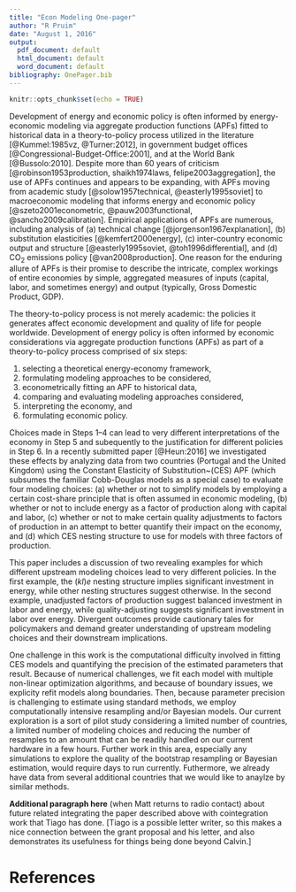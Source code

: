 ```yaml
---
title: "Econ Modeling One-pager"
author: "R Pruim"
date: "August 1, 2016"
output:
  pdf_document: default
  html_document: default
  word_document: default
bibliography: OnePager.bib
---
```


```r
knitr::opts_chunk$set(echo = TRUE)
```

Development of energy and economic policy is often informed 
by energy-economic modeling via aggregate production functions (APFs) fitted
to historical data in a theory-to-policy process utilized 
in the literature [@Kummel:1985vz, @Turner:2012], 
in government budget offices [@Congressional-Budget-Office:2001], and
at the World Bank [@Bussolo:2010].
Despite more than 60 years of criticism
[@robinson1953production, shaikh1974laws, felipe2003aggregation], 
the use of APFs continues and appears to be expanding, 
with APFs moving from academic study
[@solow1957technical, @easterly1995soviet] 
to macroeconomic modeling that informs energy and economic policy
[@szeto2001econometric, @pauw2003functional, @sancho2009calibration].
Empirical applications of APFs
are numerous, including analysis of 
(a) technical change [@jorgenson1967explanation], 
(b) substitution elasticities [@kemfert2000energy],
(c) inter-country economic output 
	and structure [@easterly1995soviet, @toh1996differential], and 
(d) CO$_2$ emissions policy [@van2008production].
One reason for the enduring allure of APFs is
their promise to describe the intricate, complex 
workings of entire economies by simple, aggregated measures
of inputs (capital, labor, and sometimes energy) 
and output (typically, Gross Domestic Product, GDP).

The theory-to-policy process is not merely academic: 
the policies it generates affect economic development and 
quality of life for people worldwide.
Development of energy policy is often informed by economic considerations
via aggregate production functions (APFs) as part of a theory-to-policy
process comprised of six steps:

 1. selecting a theoretical energy-economy framework,
 2. formulating modeling approaches to be considered,
 3. econometrically fitting an APF to historical data,
 4. comparing and evaluating modeling approaches considered,
 5. interpreting the economy, and
 6. formulating economic policy.

Choices made in Steps 1--4
can lead to very different interpretations of the economy in Step 5
and subequently to the justification for different policies in Step 6.
In a recently submitted paper [@Heun:2016] we investigated these effects
by analyzing data from two countries (Portugal and the United Kingdom) 
using the Constant Elasticity of Substitution~(CES) APF (which subsumes
the familiar Cobb-Douglas models as a special case)
to evaluate four modeling choices:
(a) whether or not to simplify models by employing a certain cost-share principle 
that is often assumed in economic modeling,
(b) whether or not to include energy as a factor of production along with capital and labor,
(c) whether or not to make certain quality adjustments to factors of production in an
attempt to better quantify their impact on the economy, and 
(d) which CES nesting structure to use for models with three factors of production.

This paper includes a discussion of two revealing examples for which different
upstream modeling choices lead to very different policies. In the first example,
the $(kl)e$ nesting structure implies significant investment in energy, while
other nesting structures suggest otherwise. In the second example, unadjusted
factors of production suggest balanced investment in labor and energy, while 
quality-adjusting suggests significant investment in labor over energy. 
Divergent outcomes provide cautionary tales for policymakers and demand
greater understanding of upstream modeling choices and 
their downstream implications.

One challenge in this work is the computational difficulty involved in fitting CES models 
and quantifying the precision of the estimated parameters that result.  Because of 
numerical challenges, we fit each model with multiple non-linear optimization algorithms,
and because of boundary issues, we explicity refit models along boundaries.  Then, because
parameter precision is challenging to estimate using standard methods, we employ 
computationally intensive resampling and/or Bayesian models.  Our current exploration
is a sort of pilot study considering a limited number of countries, a limited number of 
modeling choices and reducing the number of resamples to an amount that can be readily handled 
on our current hardware in a few hours.  Further work in this area, especially any simulations
to explore the quality of the bootstrap resampling or Bayesian estimation, would require days 
to run currently.
Futhermore, we already have data from several additional countries that we would like to
anaylze by similar methods.

**Additional paragraph here** (when Matt returns to radio contact) about future related 
integrating the paper described above with cointegration work that Tiago has done.  [Tiago is
a possible letter writer, so this makes a nice connection between the grant proposal and his
letter, and also demonstrates its usefulness for things being done beyond Calvin.]

# References